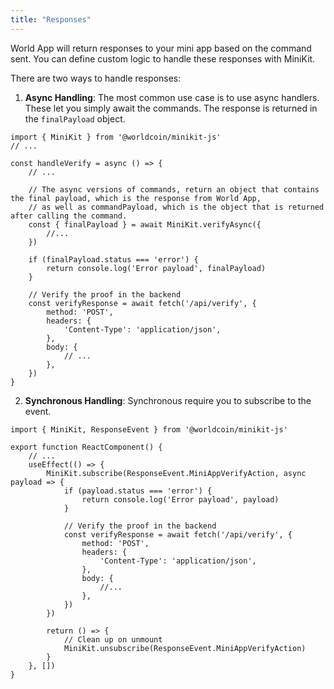 ```yaml
---
title: "Responses"
---
```


World App will return responses to your mini app based on the command sent. You can define custom logic to handle these responses with MiniKit.

There are two ways to handle responses:

1. **Async Handling**: The most common use case is to use async handlers. These let you simply await the commands. The response is returned in the `finalPayload` object.

```tsx Async handlers
import { MiniKit } from '@worldcoin/minikit-js'
// ...

const handleVerify = async () => {
	// ...

	// The async versions of commands, return an object that contains the final payload, which is the response from World App,
	// as well as commandPayload, which is the object that is returned after calling the command.
	const { finalPayload } = await MiniKit.verifyAsync({
		//...
	})

	if (finalPayload.status === 'error') {
		return console.log('Error payload', finalPayload)
	}

	// Verify the proof in the backend
	const verifyResponse = await fetch('/api/verify', {
		method: 'POST',
		headers: {
			'Content-Type': 'application/json',
		},
		body: {
			// ...
		},
	})
}
```

2. **Synchronous Handling**: Synchronous require you to subscribe to the event.

```tsx Event listeners
import { MiniKit, ResponseEvent } from '@worldcoin/minikit-js'

export function ReactComponent() {
	// ...
	useEffect(() => {
		MiniKit.subscribe(ResponseEvent.MiniAppVerifyAction, async payload => {
			if (payload.status === 'error') {
				return console.log('Error payload', payload)
			}

			// Verify the proof in the backend
			const verifyResponse = await fetch('/api/verify', {
				method: 'POST',
				headers: {
					'Content-Type': 'application/json',
				},
				body: {
					//...
				},
			})
		})

		return () => {
			// Clean up on unmount
			MiniKit.unsubscribe(ResponseEvent.MiniAppVerifyAction)
		}
	}, [])
}
```